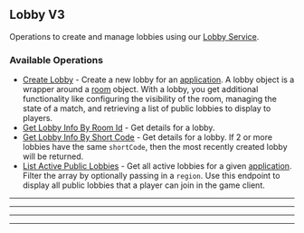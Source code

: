 
## Lobby V3
Operations to create and manage lobbies using our [Lobby Service](https://hathora.dev/docs/lobbies\-and\-matchmaking/lobby\-service).

### Available Operations

* [Create Lobby](/unity/lobby_v3/create_lobby) - Create a new lobby for an [application](https://hathora.dev/docs/concepts/hathora-entities#application). A lobby object is a wrapper around a [room](https://hathora.dev/docs/concepts/hathora-entities#room) object. With a lobby, you get additional functionality like configuring the visibility of the room, managing the state of a match, and retrieving a list of public lobbies to display to players.
* [Get Lobby Info By Room Id](/unity/lobby_v3/get_lobby_info_by_room_id) - Get details for a lobby.
* [Get Lobby Info By Short Code](/unity/lobby_v3/get_lobby_info_by_short_code) - Get details for a lobby. If 2 or more lobbies have the same `shortCode`, then the most recently created lobby will be returned.
* [List Active Public Lobbies](/unity/lobby_v3/list_active_public_lobbies) - Get all active lobbies for a given [application](https://hathora.dev/docs/concepts/hathora-entities#application). Filter the array by optionally passing in a `region`. Use this endpoint to display all public lobbies that a player can join in the game client.

---
<CreateLobby />

---
<GetLobbyInfoByRoomId />

---
<GetLobbyInfoByShortCode />

---
<ListActivePublicLobbies />
